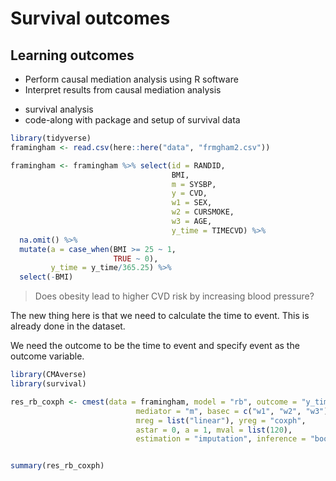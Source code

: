 # Survival outcomes

<!-- Teaching concepts - Jie (30 min) -->

::: callout-note
## Learning outcomes

-   Perform causal mediation analysis using R software
-   Interpret results from causal mediation analysis
:::

-   survival analysis
-   code-along with package and setup of survival data

<!-- Coding part - Daniel -->

```r
library(tidyverse)
framingham <- read.csv(here::here("data", "frmgham2.csv"))

framingham <- framingham %>% select(id = RANDID,
                                    BMI,
                                    m = SYSBP,
                                    y = CVD,
                                    w1 = SEX,
                                    w2 = CURSMOKE,
                                    w3 = AGE,
                                    y_time = TIMECVD) %>% 
  na.omit() %>% 
  mutate(a = case_when(BMI >= 25 ~ 1,
                       TRUE ~ 0),
         y_time = y_time/365.25) %>% 
  select(-BMI)

```

> Does obesity lead to higher CVD risk by increasing blood pressure?

The new thing here is that we need to calculate the time to event. This
is already done in the dataset.

We need the outcome to be the time to event and specify event as the
outcome variable.

```r
library(CMAverse)
library(survival)

res_rb_coxph <- cmest(data = framingham, model = "rb", outcome = "y_time", event = "y", exposure = "a",
                            mediator = "m", basec = c("w1", "w2", "w3"), EMint = TRUE,
                            mreg = list("linear"), yreg = "coxph",
                            astar = 0, a = 1, mval = list(120), 
                            estimation = "imputation", inference = "bootstrap")


summary(res_rb_coxph)
```
